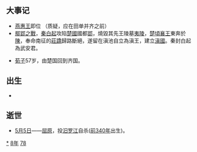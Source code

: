 {{yearTOC|-278|[[周赧王|周赧王]]三十七年 [[魯頃公|魯頃公]]二年 [[齊襄王|齊襄王]]六年 [[趙惠文王|趙惠文王]]二十一年 [[魏昭王|魏昭王]]十八年 [[韓釐王|韓釐王]]十八年 [[秦昭襄王|秦昭襄王]]二十九年 [[楚頃襄王|楚頃襄王]]二十一年 [[衛懷君|衛懷君]]十五年 [[燕惠王|燕惠王]]元年}}

== 大事记 ==
*[[燕惠王|燕惠王]]即位 （质疑，应在田单并齐之前）
*[[鄢郢之戰|鄢郢之戰]]，[[秦|秦]][[白起|白起]]攻陷[[楚國|楚國]]國都[[郢|郢]]，燒毀其先王陵墓[[夷陵|夷陵]]，[[楚頃襄王|楚頃襄王]]東奔於[[陳|陳]]，奉命南征的[[莊蹻|莊蹻]]歸路斷絕，遂留在滇池自立為滇王，建立[[滇國|滇國]]。秦封白起為武安君。

* [[荀子|荀子]]57岁，由楚国回到齐国。

== 出生 ==
*

== 逝世 ==
{{Wikisource year mention}}
*[[5月5日|5月5日]]——[[屈原|屈原]]，投[[汨罗江|汨罗江]]自杀([[前340年|前340年]]出生)。

[[Category:前278年|*]]
[[Category:前270年代|8年]]
[[Category:前3世纪各年|78]]